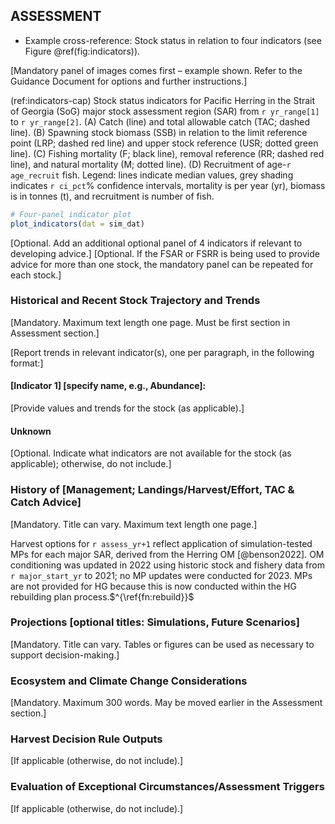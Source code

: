 ## ASSESSMENT {-}

- Example cross-reference:
Stock status in relation to four indicators (see Figure \@ref(fig:indicators)).

[Mandatory panel of images comes first – example shown.
Refer to the Guidance Document for options and further instructions.]

(ref:indicators-cap) Stock status indicators for Pacific Herring in the Strait of Georgia (SoG) major stock assessment region (SAR) from `r yr_range[1]` to `r yr_range[2]`. (A) Catch (line) and total allowable catch (TAC; dashed line). (B) Spawning stock biomass (SSB) in relation to the limit reference point (LRP; dashed red line) and upper stock reference (USR; dotted green line). (C) Fishing mortality (F; black line), removal reference (RR; dashed red line), and natural mortality (M; dotted line). (D) Recruitment of age-`r age_recruit` fish. Legend: lines indicate median values, grey shading indicates `r ci_pct`% confidence intervals, mortality is per year (yr), biomass is in tonnes (t), and recruitment is number of fish.

```r
# Four-panel indicator plot
plot_indicators(dat = sim_dat)
```

[Optional. Add an additional optional panel of 4 indicators
if relevant to developing advice.] 
[Optional. If the FSAR or FSRR is being used
to provide advice for more than one stock,
the mandatory panel can be repeated for each stock.]

### Historical and Recent Stock Trajectory and Trends {-}

[Mandatory.
Maximum text length one page.
Must be first section in Assessment section.]

[Report trends in relevant indicator(s), one per paragraph,
in the following format:]

#### [Indicator 1] [specify name, e.g., Abundance]: {-}

[Provide values and trends for the stock (as applicable).]

#### Unknown {-}

[Optional.
Indicate what indicators are not available for the stock (as applicable);
otherwise, do not include.]

### History of [Management; Landings/Harvest/Effort, TAC \& Catch Advice] {-}

[Mandatory.
Title can vary.
Maximum text length one page.] 

Harvest options for `r assess_yr+1` reflect application of
simulation-tested MPs for each major SAR,
derived from the Herring OM [@benson2022]. 
OM conditioning was updated in 2022 using
historic stock and fishery data from `r major_start_yr` to 2021;
no MP updates were conducted for 2023.
MPs are not provided for HG because this is now conducted within the 
HG rebuilding plan process.$^{\ref{fn:rebuild}}$

<!-- #### History of Hatchery and Supplementation {-} -->

<!-- [If applicable (otherwise, do not include).] -->

<!-- #### History of Freshwater Habitat Impacts {-} -->

<!-- [If applicable (otherwise, do not include).] -->

### Projections [optional titles: Simulations, Future Scenarios] {-}

[Mandatory.
Title can vary.
Tables or figures can be used as necessary to support decision-making.]

### Ecosystem and Climate Change Considerations {-}

[Mandatory.
Maximum 300 words.
May be moved earlier in the Assessment section.]

### Harvest Decision Rule Outputs {-}

[If applicable (otherwise, do not include).] 

### Evaluation of Exceptional Circumstances/Assessment Triggers {-}

[If applicable (otherwise, do not include).] 
